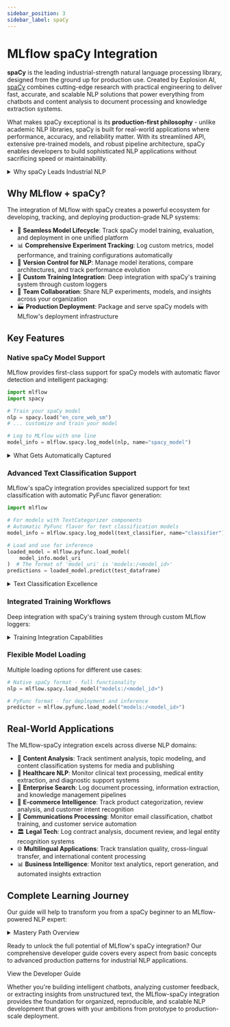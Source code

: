```yaml
---
sidebar_position: 3
sidebar_label: spaCy
---
```



# MLflow spaCy Integration

**spaCy** is the leading industrial-strength natural language processing library, designed from the ground up for production use.
Created by Explosion AI, [spaCy](https://spacy.io/) combines cutting-edge research with practical engineering to deliver fast, accurate, and scalable
NLP solutions that power everything from chatbots and content analysis to document processing and knowledge extraction systems.

What makes spaCy exceptional is its **production-first philosophy** - unlike academic NLP libraries, spaCy is built for real-world
applications where performance, accuracy, and reliability matter. With its streamlined API, extensive pre-trained models, and
robust pipeline architecture, spaCy enables developers to build sophisticated NLP applications without sacrificing speed or maintainability.

<details>
  <summary>Why spaCy Leads Industrial NLP</summary>

#### Production-Ready Architecture

- ⚡ **Lightning Fast**: Optimized Cython codebase delivering industry-leading performance
- 🏭 **Battle-Tested**: Powers NLP systems at Netflix, Airbnb, Quora, and thousands of production applications
- 🎯 **Accuracy-Focused**: State-of-the-art models trained on massive datasets with rigorous evaluation
- 🔧 **Memory Efficient**: Designed for processing large documents and high-throughput applications

#### Comprehensive NLP Ecosystem

- 🧠 **Pre-trained Models**: 75+ models across 23 languages with transformer-based architectures
- 🔤 **Full Pipeline**: Tokenization, POS tagging, NER, dependency parsing, and text classification
- 📊 **Custom Training**: Easy fine-tuning and custom model development with modern ML techniques
- 🌐 **Multilingual**: First-class support for diverse languages and writing systems

</details>

## Why MLflow + spaCy?

The integration of MLflow with spaCy creates a powerful ecosystem for developing, tracking, and deploying production-grade NLP systems:

- 🚀 **Seamless Model Lifecycle**: Track spaCy model training, evaluation, and deployment in one unified platform
- 📊 **Comprehensive Experiment Tracking**: Log custom metrics, model performance, and training configurations automatically
- 🔄 **Version Control for NLP**: Manage model iterations, compare architectures, and track performance evolution
- 🎯 **Custom Training Integration**: Deep integration with spaCy's training system through custom loggers
- 👥 **Team Collaboration**: Share NLP experiments, models, and insights across your organization
- 🏭 **Production Deployment**: Package and serve spaCy models with MLflow's deployment infrastructure

## Key Features

### Native spaCy Model Support

MLflow provides first-class support for spaCy models with automatic flavor detection and intelligent packaging:

```python
import mlflow
import spacy

# Train your spaCy model
nlp = spacy.load("en_core_web_sm")
# ... customize and train your model

# Log to MLflow with one line
model_info = mlflow.spacy.log_model(nlp, name="spacy_model")
```

<details>
  <summary>What Gets Automatically Captured</summary>

#### Model Architecture & Components

- 🧠 **Pipeline Components**: Tokenizer, tagger, parser, NER, text categorizer, and custom components
- 📐 **Model Configuration**: Architecture details, hyperparameters, and training settings
- 🎯 **Component Performance**: Individual component metrics and pipeline-level performance
- 🔧 **Custom Components**: User-defined pipeline components and extensions

#### Training Artifacts & Metadata

- 📊 **Performance Metrics**: Precision, recall, F1-scores for all NLP tasks
- 📈 **Training Curves**: Loss progression, convergence patterns, and validation metrics
- 🎛️ **Hyperparameters**: Learning rates, batch sizes, dropout rates, and optimization settings
- 📝 **Training Data**: Dataset information, corpus statistics, and preprocessing details

#### Deployment-Ready Packaging

- 🤖 **Model Serialization**: Complete model state with all components and vocabularies
- 📦 **Dependency Management**: Automatic environment capture and requirements specification
- 🔄 **PyFunc Integration**: Generic Python function interface for universal deployment
- 🏷️ **Model Signatures**: Input/output schemas for validation and documentation

</details>

### Advanced Text Classification Support

MLflow's spaCy integration provides specialized support for text classification with automatic PyFunc flavor generation:

```python
import mlflow

# For models with TextCategorizer components
# Automatic PyFunc flavor for text classification models
model_info = mlflow.spacy.log_model(text_classifier, name="classifier")

# Load and use for inference
loaded_model = mlflow.pyfunc.load_model(
    model_info.model_uri
)  # The format of 'model_uri' is 'models:/<model_id>'
predictions = loaded_model.predict(test_dataframe)
```

<details>
  <summary>Text Classification Excellence</summary>

- 🎯 **Automatic PyFunc Generation**: Text categorizer models automatically get PyFunc flavor for easy deployment
- 📊 **Multi-label Support**: Handle complex classification scenarios with multiple categories
- 🔄 **Batch Processing**: Efficient inference on large datasets with optimized batch operations
- 📈 **Performance Tracking**: Monitor classification metrics throughout training and validation
- 🎨 **Custom Categories**: Support for domain-specific classification tasks and custom label sets

</details>

### Integrated Training Workflows

Deep integration with spaCy's training system through custom MLflow loggers:

<details>
  <summary>Training Integration Capabilities</summary>

```python
import spacy
import mlflow


@spacy.registry.loggers("mlflow_logger.v1")
def mlflow_logger():
    def setup_logger(nlp, stdout, stderr):
        def log_step(info):
            if info:
                step = info["step"]
                metrics = {}
                for pipe_name in nlp.pipe_names:
                    loss = info["losses"][pipe_name]
                    score = info["score"]
                    metrics[f"{pipe_name}_loss"] = loss
                    metrics[f"{pipe_name}_score"] = score
                mlflow.log_metrics(metrics, step=step)

        def finalize():
            mlflow.spacy.log_model(nlp, name="trained_model")
            mlflow.end_run()

        return log_step, finalize

    return setup_logger
```

#### Custom Logger Benefits

- 📊 **Real-time Tracking**: Monitor training progress as it happens
- 🎯 **Component-level Metrics**: Track performance for each pipeline component
- 🔄 **Automatic Model Saving**: Save final models with complete training history
- 📈 **Custom Metrics**: Log domain-specific evaluation metrics and business KPIs
- ⚙️ **Configuration Tracking**: Capture all training parameters and model configurations

</details>

### Flexible Model Loading

Multiple loading options for different use cases:

```python
# Native spaCy format - full functionality
nlp = mlflow.spacy.load_model("models:/<model_id>")

# PyFunc format - for deployment and inference
predictor = mlflow.pyfunc.load_model("models:/<model_id>")
```

## Real-World Applications

The MLflow-spaCy integration excels across diverse NLP domains:

- 📰 **Content Analysis**: Track sentiment analysis, topic modeling, and content classification systems for media and publishing
- 🏥 **Healthcare NLP**: Monitor clinical text processing, medical entity extraction, and diagnostic support systems
- 💼 **Enterprise Search**: Log document processing, information extraction, and knowledge management pipelines
- 🛒 **E-commerce Intelligence**: Track product categorization, review analysis, and customer intent recognition
- 📧 **Communications Processing**: Monitor email classification, chatbot training, and customer service automation
- 🏛️ **Legal Tech**: Log contract analysis, document review, and legal entity recognition systems
- 🌐 **Multilingual Applications**: Track translation quality, cross-lingual transfer, and international content processing
- 📊 **Business Intelligence**: Monitor text analytics, report generation, and automated insights extraction

## Complete Learning Journey

Our guide will help to transform you from a spaCy beginner to an MLflow-powered NLP expert:

<details>
  <summary>Mastery Path Overview</summary>

#### Foundation Skills

- 🚀 Log spaCy models with `mlflow.spacy.log_model()` and automatic flavor detection
- 📊 Implement custom training loggers for real-time experiment tracking
- 🎯 Master text classification workflows with automatic PyFunc generation
- 🔄 Create reproducible NLP experiments with proper environment management
- 📈 Visualize training progress and model performance with integrated dashboards

#### Advanced Techniques

- 🧠 Track custom pipeline components and specialized NLP architectures
- ⚡ Optimize model performance with hyperparameter tracking and comparison
- 🔍 Implement advanced model evaluation with custom metrics and validation strategies
- 📦 Create custom model flavors for specialized NLP applications and deployment needs
- 🎨 Build comprehensive experiment dashboards with domain-specific visualizations

#### Production Excellence

- 🏭 Deploy spaCy models to production with MLflow serving infrastructure and monitoring
- 🔄 Implement CI/CD pipelines for automated model training, validation, and deployment
- 📊 Monitor model performance and detect concept drift in production NLP systems
- 👥 Set up collaborative workflows for team-based NLP research and development
- 🛡️ Implement model governance, approval processes, and compliance frameworks

</details>

Ready to unlock the full potential of MLflow's spaCy integration? Our comprehensive developer guide covers every aspect from basic concepts to advanced production patterns for industrial NLP applications.

<Link className="button button--primary" to="/ml/deep-learning/spacy/guide">
  <span>View the Developer Guide</span>
</Link>

Whether you're building intelligent chatbots, analyzing customer feedback, or extracting insights from unstructured text, the MLflow-spaCy integration provides the foundation for organized, reproducible, and scalable NLP development that grows with your ambitions from prototype to production-scale deployment.
